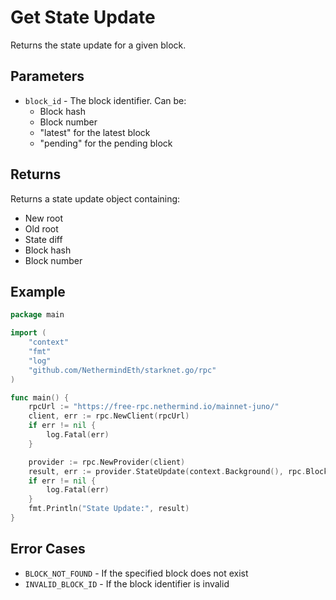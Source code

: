 # Get State Update

Returns the state update for a given block.

## Parameters

- `block_id` - The block identifier. Can be:
  - Block hash
  - Block number
  - "latest" for the latest block
  - "pending" for the pending block

## Returns

Returns a state update object containing:
- New root
- Old root
- State diff
- Block hash
- Block number

## Example

```go
package main

import (
	"context"
	"fmt"
	"log"
	"github.com/NethermindEth/starknet.go/rpc"
)

func main() {
	rpcUrl := "https://free-rpc.nethermind.io/mainnet-juno/"
	client, err := rpc.NewClient(rpcUrl)
	if err != nil {
		log.Fatal(err)
	}

	provider := rpc.NewProvider(client)
	result, err := provider.StateUpdate(context.Background(), rpc.BlockID{Tag: "latest"})
	if err != nil {
		log.Fatal(err)
	}
	fmt.Println("State Update:", result)
}
```

## Error Cases

- `BLOCK_NOT_FOUND` - If the specified block does not exist
- `INVALID_BLOCK_ID` - If the block identifier is invalid 